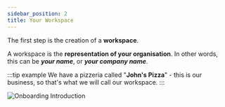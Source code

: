 ```yaml
---
sidebar_position: 2
title: Your Workspace
---
```


The first step is the creation of a **workspace**.

A workspace is the **representation of your organisation**. In other words, this can be **_your name_**, or **_your company name_**.

:::tip example
We have a pizzeria called "**John's Pizza**" - this is our business, so that's what we will call our workspace.
:::

![Onboarding Introduction](/img/updated/onboarding/2.png)
